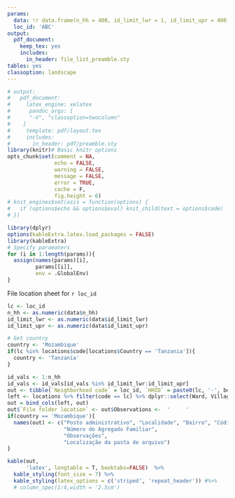 ```yaml
---
params:
  data: !r data.frame(n_hh = 400, id_limit_lwr = 1, id_limit_upr = 400) # data on the hamlet
  loc_id: 'ABC'
output:
  pdf_document:
    keep_tex: yes
    includes:
      in_header: file_list_preamble.sty
tables: yes
classoption: landscape
---
```


```r
# output: 
#   pdf_document:
#     latex_engine: xelatex
#      pandoc_args: [
#      "-V", "classoption=twocolumn"
#    ]
#     template: pdf/layout.tex
#     includes:
#       in_header: pdf/preamble.sty
library(knitr)# Basic knitr options
opts_chunk$set(comment = NA, 
               echo = FALSE, 
               warning = FALSE, 
               message = FALSE, 
               error = TRUE, 
               cache = F,
               fig.height = 6)
# knit_engines$set(asis = function(options) {
#   if (options$echo && options$eval) knit_child(text = options$code)
# })
```


```r
library(dplyr)
options(kableExtra.latex.load_packages = FALSE)
library(kableExtra)
# Specify paramaters
for (i in 1:length(params)){
  assign(names(params)[i],
         params[[i]],
         env = .GlobalEnv)
}
```

\pagenumbering{gobble}


File location sheet for `r loc_id`



```r
lc <- loc_id
n_hh <- as.numeric(data$n_hh)
id_limit_lwr <- as.numeric(data$id_limit_lwr)
id_limit_upr <- as.numeric(data$id_limit_upr)

# Get country
country <- 'Mozambique'
if(lc %in% locations$code[locations$Country == 'Tanzania']){
  country <- 'Tanzania'
}

```


```r
id_vals <- 1:n_hh
id_vals <- id_vals[id_vals %in% id_limit_lwr:id_limit_upr]
out <- tibble(`Neighborhood code` = loc_id, `HHID` = paste0(lc, '-', bohemia::add_zero(id_vals, n = 3))) 
left <- locations %>% filter(code == lc) %>% dplyr::select(Ward, Village, Hamlet)
out = bind_cols(left, out)
out$`File folder location` <- out$Observations <-  '     '
if(country == 'Mozambique'){
  names(out) <- c("Posto administrativo", "Localidade", "Bairro", "Código Bairro",
                  "Número do Agregado Familiar",
                  "Observações",
                  "Localização da pasta de arquivo")
}
```

```r
kable(out,
      'latex', longtable = T, booktabs=FALSE)  %>%   
  kable_styling(font_size = 7) %>% 
  kable_styling(latex_options = c('striped', 'repeat_header')) #%>% 
  # column_spec(1:4,width = '2.5cm')
```

